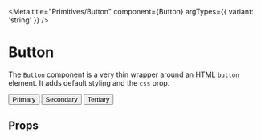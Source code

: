 


<Meta
  title="Primitives/Button"
  component={Button}
  argTypes={{
    variant: 'string'
  }}
/>

# Button

The `Button` component is a very thin wrapper around an HTML `button` element. It adds default styling and the `css` prop.

<Canvas>
  <Story name="Basic">
    <Flex
      css={{
        borderWidth: 1,
        flexDirection: 'column',
        justifyContent: 'flex-start',
        width: '200px',
        height: '500px'
      }}
    >
      <Button css={{ mb: '$2' }}>Primary</Button>
      <Button css={{ mb: '$2' }} variant={'secondary'}>
        Secondary
      </Button>
      <Button css={{ mb: '$2' }} variant={'tertiary'}>
        Tertiary
      </Button>
    </Flex>
  </Story>
</Canvas>

## Props

<ArgsTable of={Button} />
